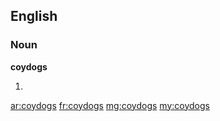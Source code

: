 ==English==

===Noun===
'''coydogs'''

# {{plural of|coydog}}

[[ar:coydogs]]
[[fr:coydogs]]
[[mg:coydogs]]
[[my:coydogs]]